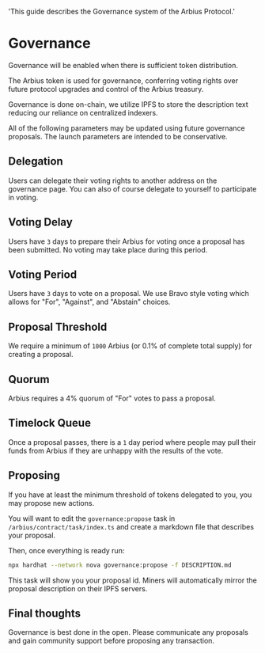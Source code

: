   'This guide describes the Governance system of the Arbius Protocol.'

# Governance

<Note> Governance will be enabled when there is sufficient token distribution.</Note>


The Arbius token is used for governance, conferring voting rights over future protocol upgrades and control of the Arbius treasury.

Governance is done on-chain, we utilize IPFS to store the description text reducing our reliance on centralized indexers.

All of the following parameters may be updated using future governance proposals. The launch parameters are intended to be conservative.

## Delegation

Users can delegate their voting rights to another address on the governance page. You can also of course delegate to yourself to participate in voting.

## Voting Delay

Users have `3` days to prepare their Arbius for voting once a proposal has been submitted. No voting may take place during this period.

## Voting Period

Users have `3` days to vote on a proposal. We use Bravo style voting which allows for "For", "Against", and "Abstain" choices.

## Proposal Threshold

We require a minimum of `1000` Arbius (or 0.1% of complete total supply) for creating a proposal.

## Quorum

Arbius requires a 4% quorum of "For" votes to pass a proposal.

## Timelock Queue

Once a proposal passes, there is a `1` day period where people may pull their funds from Arbius if they are unhappy with the results of the vote.

## Proposing

If you have at least the minimum threshold of tokens delegated to you, you may propose new actions.

You will want to edit the `governance:propose` task in `/arbius/contract/task/index.ts` and create a markdown file that describes your proposal.

Then, once everything is ready run:

```bash
npx hardhat --network nova governance:propose -f DESCRIPTION.md
```

This task will show you your proposal id. Miners will automatically mirror the proposal description on their IPFS servers. 

## Final thoughts

Governance is best done in the open. Please communicate any proposals and gain community support before proposing any transaction.
